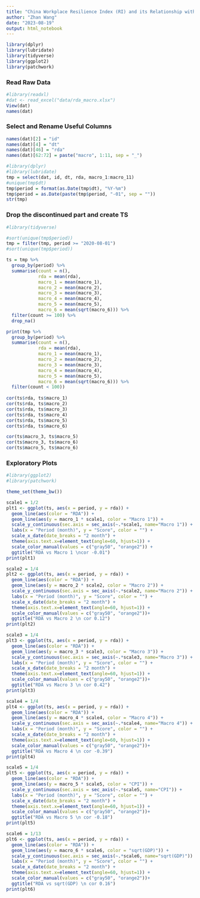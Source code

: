 ```yaml
---
title: "China Workplace Resilience Index (RI) and its Relationship with Macro Variables"
author: "Zhan Wang"
date: "2023-08-19"
output: html_notebook
---
```


```r
library(dplyr)
library(lubridate)
library(tidyverse)
library(ggplot2)
library(patchwork)

```

### Read Raw Data

```r
#library(readxl)
#dat <- read_excel("data/rda_macro.xlsx")
View(dat)
names(dat)
```

### Select and Rename Useful Columns

```r
names(dat)[2] = "id"
names(dat)[4] = "dt"
names(dat)[46] = "rda"
names(dat)[62:72] = paste("macro", 1:11, sep = "_")

#library(dplyr)
#library(lubridate)
tmp = select(dat, id, dt, rda, macro_1:macro_11)
#unique(tmp$dt)
tmp$period = format(as.Date(tmp$dt), "%Y-%m")
tmp$period = as.Date(paste(tmp$period, "-01", sep = ""))
str(tmp)

```
### Drop the discontinued part and create TS

```r
#library(tidyverse)

#sort(unique(tmp$period))
tmp = filter(tmp, period >= "2020-08-01")
#sort(unique(tmp$period))

ts = tmp %>%
  group_by(period) %>%
  summarise(count = n(),
            rda = mean(rda),
            macro_1 = mean(macro_1),
            macro_2 = mean(macro_2),
            macro_3 = mean(macro_3),
            macro_4 = mean(macro_4),
            macro_5 = mean(macro_5),
            macro_6 = mean(sqrt(macro_6))) %>%
  filter(count >= 100) %>%
  drop_na()

print(tmp %>%
  group_by(period) %>%
  summarise(count = n(),
            rda = mean(rda),
            macro_1 = mean(macro_1),
            macro_2 = mean(macro_2),
            macro_3 = mean(macro_3),
            macro_4 = mean(macro_4),
            macro_5 = mean(macro_5),
            macro_6 = mean(sqrt(macro_6))) %>%
  filter(count < 100))
  
cor(ts$rda, ts$macro_1)
cor(ts$rda, ts$macro_2)
cor(ts$rda, ts$macro_3)
cor(ts$rda, ts$macro_4)
cor(ts$rda, ts$macro_5)
cor(ts$rda, ts$macro_6)

cor(ts$macro_3, ts$macro_5)
cor(ts$macro_3, ts$macro_6)
cor(ts$macro_5, ts$macro_6)

```

### Exploratory Plots

```r
#library(ggplot2)
#library(patchwork)

theme_set(theme_bw())

scale1 = 1/2
plt1 <- ggplot(ts, aes(x = period, y = rda)) +
  geom_line(aes(color = "RDA")) +
  geom_line(aes(y = macro_1 * scale1, color = "Macro 1")) +
  scale_y_continuous(sec.axis = sec_axis(~.*scale1, name="Macro 1")) +
  labs(x = "Period (month)", y = "Score", color = "") +
  scale_x_date(date_breaks = "2 month") +
  theme(axis.text.x=element_text(angle=60, hjust=1)) + 
  scale_color_manual(values = c("gray50", "orange2")) +
  ggtitle("RDA vs Macro 1 \ncor -0.01") 
print(plt1)

scale2 = 1/4
plt2 <- ggplot(ts, aes(x = period, y = rda)) +
  geom_line(aes(color = "RDA")) +
  geom_line(aes(y = macro_2 * scale2, color = "Macro 2")) +
  scale_y_continuous(sec.axis = sec_axis(~.*scale2, name="Macro 2")) +
  labs(x = "Period (month)", y = "Score", color = "") +
  scale_x_date(date_breaks = "2 month") +
  theme(axis.text.x=element_text(angle=60, hjust=1)) + 
  scale_color_manual(values = c("gray50", "orange2"))+
  ggtitle("RDA vs Macro 2 \n cor 0.12") 
print(plt2)

scale3 = 1/4
plt3 <- ggplot(ts, aes(x = period, y = rda)) +
  geom_line(aes(color = "RDA")) +
  geom_line(aes(y = macro_3 * scale3, color = "Macro 3")) +
  scale_y_continuous(sec.axis = sec_axis(~.*scale3, name="Macro 3")) +
  labs(x = "Period (month)", y = "Score", color = "") +
  scale_x_date(date_breaks = "2 month") +
  theme(axis.text.x=element_text(angle=60, hjust=1)) + 
  scale_color_manual(values = c("gray50", "orange2"))+
  ggtitle("RDA vs Macro 3 \n cor 0.42") 
print(plt3)

scale4 = 1/4
plt4 <- ggplot(ts, aes(x = period, y = rda)) +
  geom_line(aes(color = "RDA")) +
  geom_line(aes(y = macro_4 * scale4, color = "Macro 4")) +
  scale_y_continuous(sec.axis = sec_axis(~.*scale4, name="Macro 4")) +
  labs(x = "Period (month)", y = "Score", color = "") +
  scale_x_date(date_breaks = "2 month") +
  theme(axis.text.x=element_text(angle=60, hjust=1)) + 
  scale_color_manual(values = c("gray50", "orange2"))+
  ggtitle("RDA vs Macro 4 \n cor -0.39") 
print(plt4)

scale5 = 1/4
plt5 <- ggplot(ts, aes(x = period, y = rda)) +
  geom_line(aes(color = "RDA")) +
  geom_line(aes(y = macro_5 * scale5, color = "CPI")) +
  scale_y_continuous(sec.axis = sec_axis(~.*scale5, name="CPI")) +
  labs(x = "Period (month)", y = "Score", color = "") +
  scale_x_date(date_breaks = "2 month") +
  theme(axis.text.x=element_text(angle=60, hjust=1)) + 
  scale_color_manual(values = c("gray50", "orange2"))+
  ggtitle("RDA vs Macro 5 \n cor -0.18") 
print(plt5)

scale6 = 1/13
plt6 <- ggplot(ts, aes(x = period, y = rda)) +
  geom_line(aes(color = "RDA")) +
  geom_line(aes(y = macro_6 * scale6, color = "sqrt(GDP)")) +
  scale_y_continuous(sec.axis = sec_axis(~.*scale6, name="sqrt(GDP)")) +
  labs(x = "Period (month)", y = "Score", color = "") +
  scale_x_date(date_breaks = "2 month") +
  theme(axis.text.x=element_text(angle=60, hjust=1)) + 
  scale_color_manual(values = c("gray50", "orange2"))+
  ggtitle("RDA vs sqrt(GDP) \n cor 0.16") 
print(plt6)

```



